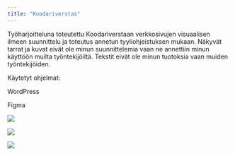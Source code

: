 ```yaml
---
title: "Koodariverstas"
---
```


Työharjoitteluna toteutettu Koodariverstaan verkkosivujen visuaalisen ilmeen suunnittelu ja toteutus annetun tyyliohjeistuksen mukaan. Näkyvät tarrat ja kuvat eivät ole minun suunnittelemia vaan ne annettiin minun käyttöön muilta työntekijöiltä. Tekstit eivät ole minun tuotoksia vaan muiden työntekijöiden.

Käytetyt ohjelmat:

WordPress

Figma

![](/koodariverstasT.png)

![](/Koodariverstas-sivu001.png)

![](/sertifikaatti_koodari.png)